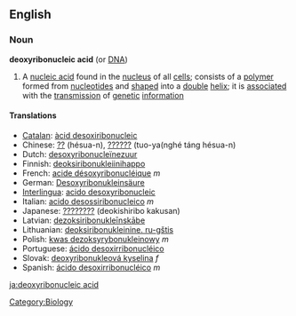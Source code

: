 ==English==
===Noun===
'''deoxyribonucleic acid'''  (or [[DNA]])
{{wikipediapar|DNA}}
#A [[nucleic acid]] found in the [[nucleus]] of all [[cell]]s; consists of a [[polymer]] formed from [[nucleotide]]s and [[shaped]] into a [[double]] [[helix]]; it is [[associated]] with the [[transmission]] of [[genetic]] [[information]]

====Translations====

*[[Catalan]]: [[àcid desoxiribonucleic]]
*Chinese: [[??]] (hésua-n), [[??????]] (tuo-ya(nghé táng hésua-n)
*Dutch: [[desoxyribonucleïnezuur]]
*Finnish: [[deoksiribonukleiinihappo]]
*French: [[acide désoxyribonucléique]] ''m''
*German: [[Desoxyribonukleinsäure]]
*[[Interlingua]]: [[acido desoxyribonucleic]]
*Italian: [[acido desossiribonucleico]] ''m''
*Japanese: [[????????]] (deokishiribo kakusan)
*Latvian: [[dezoksiribonukleīnskābe]]
*Lithuanian: [[deoksiribonukleinine. ru-gštis]]
*Polish: [[kwas dezoksyrybonukleinowy]] ''m''
*Portuguese: [[ácido desoxirribonucléico]]
*Slovak: [[deoxyribonukleová kyselina]] ''f''
*Spanish: [[ácido desoxirribonucléico]] ''m''
[[Category:Biology]]

[[ja:deoxyribonucleic acid]]
